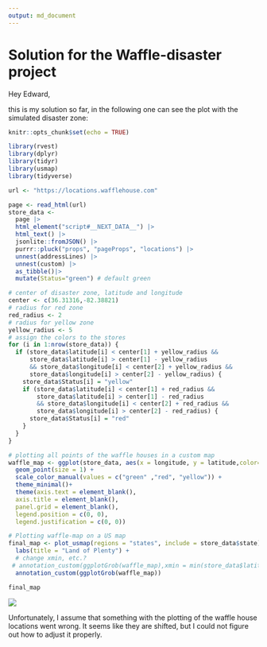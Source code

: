 ```yaml
---
output: md_document
---
```

# Solution for the Waffle-disaster project

Hey Edward, 

this is my solution so far, in the following one can see the plot with the simulated disaster zone:


```r
knitr::opts_chunk$set(echo = TRUE)

library(rvest)
library(dplyr)
library(tidyr)
library(usmap)
library(tidyverse)

url <- "https://locations.wafflehouse.com" 

page <- read_html(url)
store_data <- 
  page |> 
  html_element("script#__NEXT_DATA__") |> 
  html_text() |> 
  jsonlite::fromJSON() |>
  purrr::pluck("props", "pageProps", "locations") |>
  unnest(addressLines) |>
  unnest(custom) |> 
  as_tibble()|>
  mutate(Status="green") # default green

# center of disaster zone, latitude and longitude
center <- c(36.31316,-82.38821)
# radius for red zone
red_radius <- 2
# radius for yellow zone
yellow_radius <- 5
# assign the colors to the stores
for (i in 1:nrow(store_data)) {
  if (store_data$latitude[i] < center[1] + yellow_radius &&
      store_data$latitude[i] > center[1] - yellow_radius
      && store_data$longitude[i] < center[2] + yellow_radius &&
      store_data$longitude[i] > center[2] - yellow_radius) {
    store_data$Status[i] = "yellow"
    if (store_data$latitude[i] < center[1] + red_radius &&
        store_data$latitude[i] > center[1] - red_radius
        && store_data$longitude[i] < center[2] + red_radius &&
        store_data$longitude[i] > center[2] - red_radius) {
      store_data$Status[i] = "red"
    }
  }
}

# plotting all points of the waffle houses in a custom map
waffle_map <- ggplot(store_data, aes(x = longitude, y = latitude,color=Status)) +
  geom_point(size = 1) +
  scale_color_manual(values = c("green" ,"red", "yellow")) +
  theme_minimal()+
  theme(axis.text = element_blank(),
  axis.title = element_blank(),
  panel.grid = element_blank(),
  legend.position = c(0, 0),
  legend.justification = c(0, 0))

# Plotting waffle-map on a US map
final_map <- plot_usmap(regions = "states", include = store_data$state) +
  labs(title = "Land of Plenty") + 
  # change xmin, etc.?
 # annotation_custom(ggplotGrob(waffle_map),xmin = min(store_data$latitude), xmax = max(store_data$latitude), ymin = min(store_data$longitude), ymax = max(store_data$longitude))
  annotation_custom(ggplotGrob(waffle_map))

final_map
```


![](Jana_Kimmich_files/figure-markdown_strict/setup-1.png)

Unfortunately, I assume that something with the plotting of the waffle house locations went wrong. It seems like they are shifted, but I could not figure out how to adjust it properly.
